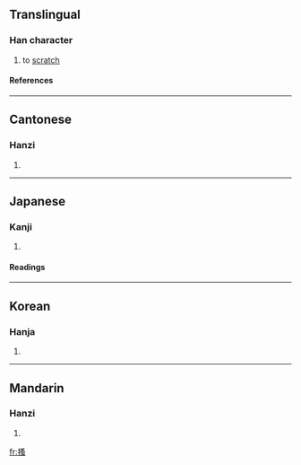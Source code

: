 {{see|掻}}

==Translingual==
===Han character===
{{Han char|rn=64|rad=手|as=10|sn=13|four=5703<sub>6</sub>|canj=手水戈戈 (QEII)}}
# to [[scratch]]
====References====
{{Han ref|kx=0446.250|dkj=12477|dj=0797.090|hdz=31939.060|uh=6414|ud=25620|bh=B76B|bd=46955}}
----
==Cantonese==
===Hanzi===
{{yue-hanzi|jyut=|y=sou1}}
# {{defn|Cantonese}}
----
==Japanese==
===Kanji===
{{ja-kanji|grade=|rs=手10}}
# {{defn|Japanese}} 
====Readings====
{{ja-readings|on=[[そう]] (sō)|kun=[[かく]] (kaku)}}
----
==Korean==
===Hanja===
{{ko-hanja|hangeul=소|eumhun=|rv=so|mr=so|y=so}}
# {{defn|Korean}}
----
==Mandarin==
===Hanzi===
{{cmn-hanzi|pin=[[sāo]] ([[sao1]])|wg=sao<sup>1</sup>}}
# {{defn|Mandarin}}

[[fr:搔]]